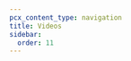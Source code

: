 ```yaml
---
pcx_content_type: navigation
title: Videos
sidebar:
  order: 11
---
```



<CardGrid>
    <LinkCard
        title="Build and secure your SASE corporate network"
        description="Dive into Cloudflare's Secure Access Service Edge (SASE) platform and learn how it's been designed to revolutionize the idea of the corporate network."
        href="/learning-paths/sase-overview-course/series/evolution-corporate-networks-1/"
    />
</CardGrid>
